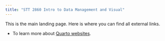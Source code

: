 ```yaml
---
title: "STT 2860 Intro to Data Management and Visual"
---
```


This is the main landing page. Here is where you can find all external links. 


* To learn more about [Quarto websites](https://quarto.org/docs/websites).


